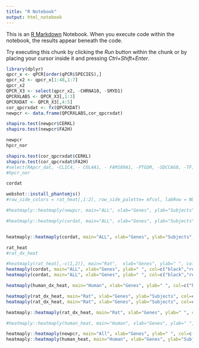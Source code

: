 ```yaml
---
title: "R Notebook"
output: html_notebook
---
```


This is an [R Markdown](http://rmarkdown.rstudio.com) Notebook. When you execute code within the notebook, the results appear beneath the code. 

Try executing this chunk by clicking the *Run* button within the chunk or by placing your cursor inside it and pressing *Ctrl+Shift+Enter*. 

```r
library(dplyr)
qpcr_x <- qPCR[order(qPCR$SPECIES),]
qpcr_x2 <- qpcr_x[1:48,1:7]
qpcr_x2
QPCR_X3 <- select(qpcr_x2, -CHRNA10, -SMYD1)
QPCRXLABS <- QPCR_X3[,1:3]
QPCRXDAT <- QPCR_X3[,4:5]
cor_qpcrxdat <- fx(QPCRXDAT)
newpcr <- data.frame(QPCRXLABS,cor_qpcrxdat)

shapiro.test(newpcr$CERKL)
shapiro.test(newpcr$FA2H)
```


```r
newpcr
hpcr_nor
```


```r
shapiro.test(cor_qpcrxdat$CERKL)
shapiro.test(cor_qpcrxdat$FA2H)
#select(RApcr_dat, -CLIC4, - COL4A1, - FAM189A1, -PTGDR, -SDCCAG8, -TF)
#hpcr_nor
```


```r
cordat

```


```r
webshot::install_phantomjs()
#row_side_colors = rat_heat[,1:2], row_side_palette= mfcol, labRow = NULL, show_dendrogram = c(FALSE, FALSE),hide_colorbar=FALSE,  dpi=600

#heatmaply::heatmaply(newpcr, main="ALL", xlab="Genes", ylab="Subjects", col=c("black","red"), row_side_palette= mfcol, labRow = NULL, show_dendrogram = c(FALSE, FALSE),hide_colorbar=FALSE,  dpi=600)
```


```r
#heatmaply::heatmaply(cordat, main="ALL", xlab="Genes", ylab="Subjects", col=c("black","red"),  row_side_palette= NCcol, labRow = NULL, show_dendrogram = c(FALSE, FALSE),hide_colorbar=FALSE,  dpi=600, file = "C:/Users/fabiaalv/Desktop/photoshop heatmaps nicotine/FINAL/heatmaply_plot.pdf", )


heatmaply::heatmaply(cordat, main="ALL", xlab="Genes", ylab="Subjects", col=c("black","red"),  row_side_palette= NCcol, labRow = NULL, show_dendrogram = c(FALSE, FALSE),hide_colorbar=FALSE,  dpi=600)

```


```r
rat_heat
#rat_dx_heat

#heatmaply(rat_heat[,-c(1,2)], main="Rat",  xlab="Genes", ylab=" ", col=c("black","red"), row_side_palette = mfcol, labRow = NULL, show_dendrogram = c(FALSE, FALSE), colorbar_xpos=-0.1  ,hide_colorbar=FALSE,showticklabels = c(T,F), dpi=600)
heatmaply(cordat, main="ALL", xlab="Genes", ylab=" ", col=c("black","red"), row_side_palette = mfcol, labRow = NULL, show_dendrogram = c(FALSE, FALSE), hide_colorbar=FALSE, showticklabels = c(T,F), dpi=600)
heatmaply(cordat, main="ALL", xlab="Genes", ylab=" ", col=c("black","red"), row_side_palette = mfcol, labRow = NULL, show_dendrogram = c(FALSE, FALSE), hide_colorbar=FALSE, showticklabels = c(T,F), dpi=600)

heatmaply(human_dx_heat, main="Human", xlab="Genes", ylab=" ", col=c("black","red"), row_side_palette = NCcol, labRow = NULL, show_dendrogram = c(FALSE, FALSE), hide_colorbar=FALSE, showticklabels = c(T,F), dpi=600)
```


```r
heatmaply(rat_dx_heat, main="Rat", xlab="Genes", ylab="Subjects", col=c("black","red"), row_side_palette= NCcol, labRow = NULL, show_dendrogram = c(FALSE, FALSE), hide_colorbar=FALSE, dpi=600)
heatmaply(rat_dx_heat, main="Rat", xlab="Genes", ylab="Subjects", col=c("black","red"), row_side_palette= NCcol, labRow = NULL, show_dendrogram = c(FALSE, FALSE), hide_colorbar=TRUE, dpi=600)
```


```r
heatmaply::heatmaply(rat_dx_heat, main="Rat", xlab="Genes", ylab=" ", col=c("black","red"), row_side_palette = NCcol, labRow = NULL, show_dendrogram = c(FALSE, FALSE), hide_colorbar=FALSE, showticklabels = c(T,F), dpi=600)

#heatmaply::heatmaply(human_heat, main="Human", xlab="Genes", ylab=" ", col=c("black","red"), row_side_palette = mfcol, labRow = NULL, show_dendrogram = c(FALSE, FALSE), colorbar_xpos=-0.1  ,hide_colorbar=FALSE,showticklabels = c(T,F), dpi=600)
```


```r
heatmaply::heatmaply(newpcr, main="All", xlab="Genes", ylab=" ", col=c("black","red"),  row_side_palette= mfcol, labRow = NULL, show_dendrogram = c(FALSE, FALSE), hide_colorbar=TRUE,showticklabels = c(T,F), dpi=600)
heatmaply::heatmaply(human_heat, main="Human", xlab="Genes", ylab="Subjects", col=c("black","red"),  row_side_palette= mfcol, labRow = NULL, show_dendrogram = c(FALSE, FALSE), hide_colorbar=FALSE, showticklabels = c(T,F),dpi=600)


```